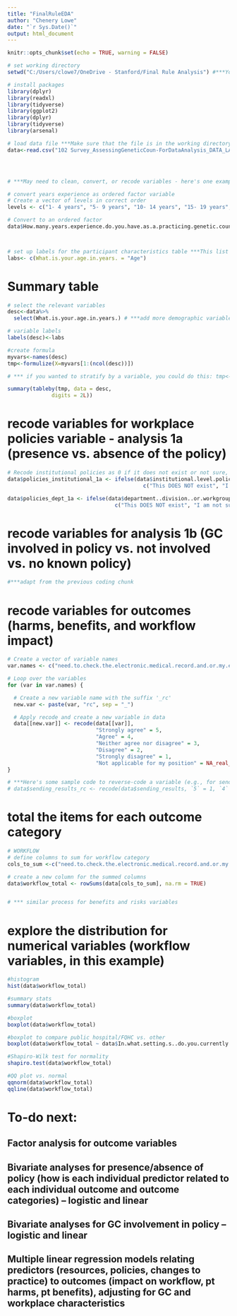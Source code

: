 ```yaml
---
title: "FinalRuleEDA"
author: "Chenery Lowe"
date: "`r Sys.Date()`"
output: html_document
---
```


```r
knitr::opts_chunk$set(echo = TRUE, warning = FALSE)

# set working directory
setwd("C:/Users/clowe7/OneDrive - Stanford/Final Rule Analysis") #***You'll want to change the working directory to reflect the location where your files are stored

# install packages
library(dplyr)
library(readxl)
library(tidyverse)
library(ggplot2)
library(dplyr)
library(tidyverse)
library(arsenal)

# load data file ***Make sure that the file is in the working directory that you set above; otherwise, you will need to specify the full pathway
data<-read.csv("102 Survey_AssessingGeneticCoun-ForDataAnalysis_DATA_LABELS_2024-02-06_1407 (1).csv")




# ***May need to clean, convert, or recode variables - here's one example

# convert years experience as ordered factor variable
# Create a vector of levels in correct order
levels <- c("1- 4 years", "5- 9 years", "10- 14 years", "15- 19 years", "20- 24 years", "25- 29 years")

# Convert to an ordered factor
data$How.many.years.experience.do.you.have.as.a.practicing.genetic.counselor..round.to.the.nearest.year.. <- factor(data$How.many.years.experience.do.you.have.as.a.practicing.genetic.counselor..round.to.the.nearest.year.., levels = levels, ordered = TRUE)



# set up labels for the participant characteristics table ***This list isn't complete - add the rest of the variable names here
labs<- c(What.is.your.age.in.years. = "Age")

```

# Summary table
```r
# select the relevant variables
desc<-data%>%
  select(What.is.your.age.in.years.) # ***add more demographic variables

# variable labels
labels(desc)<-labs

#create formula
myvars<-names(desc)
tmp<-formulize(X=myvars[1:(ncol(desc))])

# *** if you wanted to stratify by a variable, you could do this: tmp<-formulize("***variable name", myvars[1:(ncol(desc))])

summary(tableby(tmp, data = desc,
              digits = 2L))


```
# recode variables for workplace policies variable - analysis 1a (presence vs. absence of the policy)
```r
# Recode institutional policies as 0 if it does not exist or not sure, NA if NA, and 1 if anything else
data$policies_institutional_1a <- ifelse(data$institutional.level.policies.for.results.notes.release. %in% 
                                           c("This DOES NOT exist", "I am not sure"), 0, ifelse(is.na(data$variable), NA, 1))

data$policies_dept_1a <- ifelse(data$department..division..or.workgroup.level.policies.for.results.notes.release. %in% 
                                  c("This DOES NOT exist", "I am not sure"), 0, ifelse(is.na(data$variable), NA, 1))

```


# recode variables for analysis 1b (GC involved in policy vs. not involved vs. no known policy)
```r
#***adapt from the previous coding chunk
```


# recode variables for outcomes (harms, benefits, and workflow impact)
```r
# Create a vector of variable names
var.names <- c("need.to.check.the.electronic.medical.record.and.or.my.email.more.frequently.") #add more variable names

# Loop over the variables
for (var in var.names) {

  # Create a new variable name with the suffix '_rc'
  new.var <- paste(var, "rc", sep = "_")

  # Apply recode and create a new variable in data
  data[[new.var]] <- recode(data[[var]], 
                            "Strongly agree" = 5, 
                            "Agree" = 4, 
                            "Neither agree nor disagree" = 3, 
                            "Disagree" = 2, 
                            "Strongly disagree" = 1,
                            "Not applicable for my position" = NA_real_)
}

# ***Here's some sample code to reverse-code a variable (e.g., for sending results variable) - may need to modify variable names: 
# data$sending_results_rc <- recode(data$sending_results, `5` = 1, `4` = 2, `3` = 3, `2` = 4, `1` = 5, .default = NA_real_)

```


# total the items for each outcome category
```r
# WORKFLOW
# define columns to sum for workflow category
cols_to_sum <-c("need.to.check.the.electronic.medical.record.and.or.my.email.more.frequently._rc") #***add the rest of the workflow variables

# create a new column for the summed columns
data$workflow_total <- rowSums(data[cols_to_sum], na.rm = TRUE)


# *** similar process for benefits and risks variables

```


# explore the distribution for numerical variables (workflow variables, in this example)
```r
#histogram
hist(data$workflow_total)

#summary stats
summary(data$workflow_total)

#boxplot
boxplot(data$workflow_total)

#boxplot to compare public hospital/FQHC vs. other
boxplot(data$workflow_total ~ data$In.what.setting.s..do.you.currently.work...select.all.that.apply...choice.Hospital.Medical.Facility..Public.or.Community.Based.Hospital..including.FQHC..)

#Shapiro-Wilk test for normality
shapiro.test(data$workflow_total)

#QQ plot vs. normal
qqnorm(data$workflow_total)
qqline(data$workflow_total)

```

# To-do next:

## Factor analysis for outcome variables

## Bivariate analyses for presence/absence of policy (how is each individual predictor related to each individual outcome and outcome categories) – logistic and linear

## Bivariate analyses for GC involvement in policy – logistic and linear

## Multiple linear regression models relating predictors (resources, policies, changes to practice) to outcomes (impact on workflow, pt harms, pt benefits), adjusting for GC and workplace characteristics